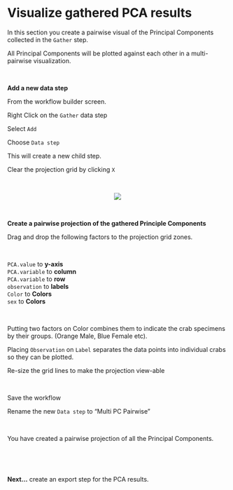 # Visualize gathered PCA results

In this section you create a pairwise visual of the Principal Components collected in the `Gather` step.

All Principal Components will be plotted against each other in a multi-pairwise visualization.

\

__Add a new data step__

From the workflow builder screen.

Right Click on the `Gather` data step

Select `Add` 

Choose `Data step`

This will create a new child step.

Clear the projection grid by clicking `X`

\

<center><img src="images/1101_new_data_step.gif"></center>

\

__Create a pairwise projection of the gathered Principle Components__ 

Drag and drop the following factors to the projection grid zones.

\

`PCA.value` to __y-axis__\
`PCA.variable` to __column__\
`PCA.variable` to __row__\
`observation` to __labels__\
`Color` to __Colors__\
`sex` to __Colors__\

\

Putting two factors on Color combines them to indicate the crab specimens by their groups. (Orange Male, Blue Female etc).

Placing `Observation` on `Label` separates the data points into individual crabs so they can be plotted.

Re-size the grid lines to make the projection view-able

\

Save the workflow

Rename the new `Data step` to "Multi PC Pairwise"

\

You have created a pairwise projection of all the Principal Components. 

\

\

__Next...__ create an export step for the PCA results.